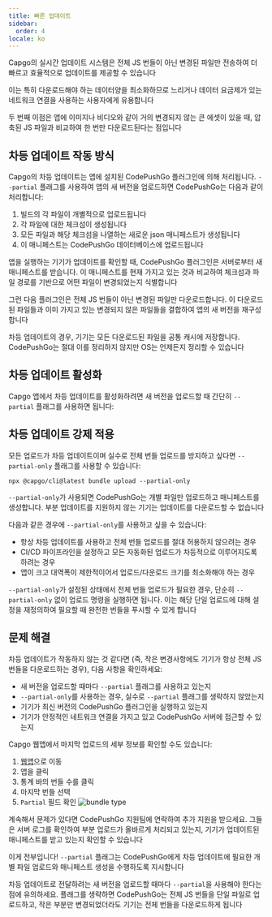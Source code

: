 ```yaml
---
title: 빠른 업데이트
sidebar:
  order: 4
locale: ko
---
```



Capgo의 실시간 업데이트 시스템은 전체 JS 번들이 아닌 변경된 파일만 전송하여 더 빠르고 효율적으로 업데이트를 제공할 수 있습니다

이는 특히 다운로드해야 하는 데이터양을 최소화하므로 느리거나 데이터 요금제가 있는 네트워크 연결을 사용하는 사용자에게 유용합니다

두 번째 이점은 앱에 이미지나 비디오와 같이 거의 변경되지 않는 큰 에셋이 있을 때, 압축된 JS 파일과 비교하여 한 번만 다운로드된다는 점입니다

## 차등 업데이트 작동 방식

Capgo의 차등 업데이트는 앱에 설치된 CodePushGo 플러그인에 의해 처리됩니다. `--partial` 플래그를 사용하여 앱의 새 버전을 업로드하면 CodePushGo는 다음과 같이 처리합니다:

1. 빌드의 각 파일이 개별적으로 업로드됩니다
2. 각 파일에 대한 체크섬이 생성됩니다
3. 모든 파일과 해당 체크섬을 나열하는 새로운 json 매니페스트가 생성됩니다
4. 이 매니페스트는 CodePushGo 데이터베이스에 업로드됩니다

앱을 실행하는 기기가 업데이트를 확인할 때, CodePushGo 플러그인은 서버로부터 새 매니페스트를 받습니다. 이 매니페스트를 현재 가지고 있는 것과 비교하여 체크섬과 파일 경로를 기반으로 어떤 파일이 변경되었는지 식별합니다

그런 다음 플러그인은 전체 JS 번들이 아닌 변경된 파일만 다운로드합니다. 이 다운로드된 파일들과 이미 가지고 있는 변경되지 않은 파일들을 결합하여 앱의 새 버전을 재구성합니다

<Aside title="매니페스트">

차등 업데이트의 경우, 기기는 모든 다운로드된 파일을 공통 캐시에 저장합니다. CodePushGo는 절대 이를 정리하지 않지만 OS는 언제든지 정리할 수 있습니다

</Aside>

## 차등 업데이트 활성화

Capgo 앱에서 차등 업데이트를 활성화하려면 새 버전을 업로드할 때 간단히 `--partial` 플래그를 사용하면 됩니다:

## 차등 업데이트 강제 적용

모든 업로드가 차등 업데이트이며 실수로 전체 번들 업로드를 방지하고 싶다면 `--partial-only` 플래그를 사용할 수 있습니다:

```shell
npx @capgo/cli@latest bundle upload --partial-only
```

`--partial-only`가 사용되면 CodePushGo는 개별 파일만 업로드하고 매니페스트를 생성합니다. 부분 업데이트를 지원하지 않는 기기는 업데이트를 다운로드할 수 없습니다

다음과 같은 경우에 `--partial-only`를 사용하고 싶을 수 있습니다:

- 항상 차등 업데이트를 사용하고 전체 번들 업로드를 절대 허용하지 않으려는 경우
- CI/CD 파이프라인을 설정하고 모든 자동화된 업로드가 차등적으로 이루어지도록 하려는 경우
- 앱이 크고 대역폭이 제한적이어서 업로드/다운로드 크기를 최소화해야 하는 경우

`--partial-only`가 설정된 상태에서 전체 번들 업로드가 필요한 경우, 단순히 `--partial-only` 없이 업로드 명령을 실행하면 됩니다. 이는 해당 단일 업로드에 대해 설정을 재정의하여 필요할 때 완전한 번들을 푸시할 수 있게 합니다

## 문제 해결

차등 업데이트가 작동하지 않는 것 같다면 (즉, 작은 변경사항에도 기기가 항상 전체 JS 번들을 다운로드하는 경우), 다음 사항을 확인하세요:

- 새 버전을 업로드할 때마다 `--partial` 플래그를 사용하고 있는지
- `--partial-only`를 사용하는 경우, 실수로 `--partial` 플래그를 생략하지 않았는지
- 기기가 최신 버전의 CodePushGo 플러그인을 실행하고 있는지
- 기기가 안정적인 네트워크 연결을 가지고 있고 CodePushGo 서버에 접근할 수 있는지

Capgo 웹앱에서 마지막 업로드의 세부 정보를 확인할 수도 있습니다:
<Steps>
1. [웹앱](https://app.capgo.io)으로 이동
2. 앱을 클릭
3. 통계 바의 번들 수를 클릭
4. 마지막 번들 선택
5. `Partial` 필드 확인
  ![bundle type](/bundle_type.webp)
</Steps>

계속해서 문제가 있다면 CodePushGo 지원팀에 연락하여 추가 지원을 받으세요. 그들은 서버 로그를 확인하여 부분 업로드가 올바르게 처리되고 있는지, 기기가 업데이트된 매니페스트를 받고 있는지 확인할 수 있습니다

이게 전부입니다! `--partial` 플래그는 CodePushGo에게 차등 업데이트에 필요한 개별 파일 업로드와 매니페스트 생성을 수행하도록 지시합니다

차등 업데이트로 전달하려는 새 버전을 업로드할 때마다 `--partial`을 사용해야 한다는 점에 유의하세요. 플래그를 생략하면 CodePushGo는 전체 JS 번들을 단일 파일로 업로드하고, 작은 부분만 변경되었더라도 기기는 전체 번들을 다운로드하게 됩니다

